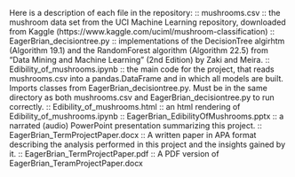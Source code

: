 Here is a description of each file in the repository:
	:: mushrooms.csv :: the mushroom data set from the UCI Machine Learning repository, downloaded from Kaggle (https://www.kaggle.com/uciml/mushroom-classification)
	:: EagerBrian_decisiontree.py :: implementations of the DecisionTree algirhtm (Algorithm 19.1) and the RandomForest algorithm (Algorithm 22.5) from "Data Mining and Machine Learning" (2nd Edition) by Zaki and Meira.
	:: Edibility_of_mushrooms.ipynb :: the main code for the project, that reads mushrooms.csv into a pandas.DataFrame and in which all models are built.  Imports classes from EagerBrian_decisiontree.py.  Must be in the same directory as both mushrooms.csv and EagerBrian_decisiontree.py to run correctly.
	:: Edibility_of_mushrooms.html :: an html rendering of Edibility_of_mushrooms.ipynb
	:: EagerBrian_EdibilityOfMushrooms.pptx :: a narrated (audio) PowerPoint presentation summarizing this project.
	:: EagerBrian_TermProjectPaper.docx :: A written paper in APA format describing the analysis performed in this project and the insights gained by it.
	:: EagerBrian_TermProjectPaper.pdf :: A PDF version of EagerBrian_TeramProjectPaper.docx
